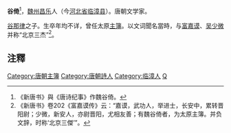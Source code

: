 '''谷倚'''<ref>《新唐书》與《唐诗纪事》作魏谷倚。</ref>，[[魏州|魏州]][[昌乐县|昌乐]]人（今[[河北省|河北省]][[临漳县|临漳县]]）。唐朝文学家。

[[谷那律|谷那律]]之子。生卒年均不详，曾任太原[[主簿|主簿]]。以文词聞名當時，与[[富嘉谟|富嘉谟]]、[[吴少微|吴少微]]并称“北京三杰”<ref>《新唐书》卷202《富嘉谟传》云：“嘉谟，武功人，举进士，长安中，累转晋阳尉；少微，新安人，亦尉晋阳，尤相友善；有魏谷倚者，为太原主簿。并负文辞，时称‘北京三傑’”。</ref>。

==注釋==
{{reflist}}

{{唐朝官员小作品}}
{{DEFAULTSORT:G}}
[[Category:唐朝主簿|Category:唐朝主簿]]
[[Category:唐朝詩人|Category:唐朝詩人]]
[[Category:临漳人|Category:临漳人]]
[[Category:谷姓|Q]]